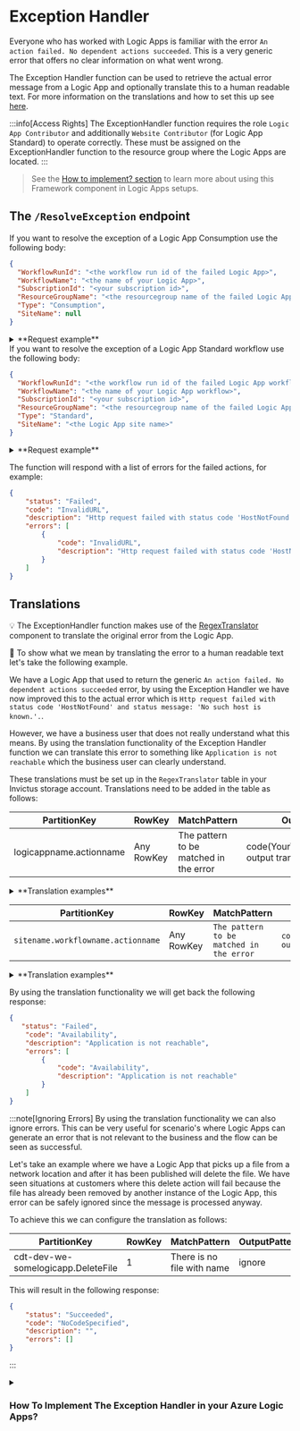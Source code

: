 
# Exception Handler

Everyone who has worked with Logic Apps is familiar with the error `An action failed. No dependent actions succeeded`. This is a very generic error that offers no clear information on what went wrong.

The Exception Handler function can be used to retrieve the actual error message from a Logic App and optionally translate this to a human readable text.
For more information on the translations and how to set this up see [here](#Translations).

:::info[Access Rights]
The ExceptionHandler function requires the role `Logic App Contributor` and additionally `Website Contributor` (for Logic App Standard) to operate correctly. These must be assigned on the ExceptionHandler function to the resource group where the Logic Apps are located.
:::

> See the [How to implement? section](#how-to-implement-ex-handler) to learn more about using this Framework component in Logic Apps setups.

## The `/ResolveException` endpoint

<Tabs groupId="la-type">
<TabItem value="consumption" label="Logic App Consumption" default>

If you want to resolve the exception of a Logic App Consumption use the following body:

``` json
{
  "WorkflowRunId": "<the workflow run id of the failed Logic App>",
  "WorkflowName": "<the name of your Logic App>",
  "SubscriptionId": "<your subscription id>",
  "ResourceGroupName": "<the resourcegroup name of the failed Logic App>",
  "Type": "Consumption",
  "SiteName": null
}
```
<details>
<summary>**Request example**</summary>

``` json
{
  "WorkflowRunId": "08584773878007282344320782622CU00",
  "WorkflowName": "cdt-dev-we-somelogicapp",
  "SubscriptionId": "fb0519a2-b69f-4cdf-97ff-19735685b5b9",
  "ResourceGroupName": "some-resource-group",
  "Type": "Consumption",
  "SiteName": null
}
```
</details>
</TabItem>
<TabItem value="standard" label="Logic App Standard">
If you want to resolve the exception of a Logic App Standard workflow use the following body:

``` json
{
  "WorkflowRunId": "<the workflow run id of the failed Logic App workflow>",
  "WorkflowName": "<the name of your Logic App workflow>",
  "SubscriptionId": "<your subscription id>",
  "ResourceGroupName": "<the resourcegroup name of the failed Logic App workflow>",
  "Type": "Standard",
  "SiteName": "<the Logic App site name>"
}
```

<details>
<summary>**Request example**</summary>

``` json
{
  "WorkflowRunId": "08584773878007282344320782622CU00",
  "WorkflowName": "ProcessMessage",
  "SubscriptionId": "fb0519a2-b69f-4cdf-97ff-19735685b5b9",
  "ResourceGroupName": "some-resource-group",
  "Type": "Standard",
  "SiteName": "cdt-dev-we-somelogicapp"
}
```
</details>
</TabItem>
</Tabs>

The function will respond with a list of errors for the failed actions, for example:
``` json
{
    "status": "Failed",
    "code": "InvalidURL",
    "description": "Http request failed with status code 'HostNotFound' and status message: 'No such host is known.'.",
    "errors": [
        {
            "code": "InvalidURL",
            "description": "Http request failed with status code 'HostNotFound' and status message: 'No such host is known.'."
        }
    ]
}
```

## Translations

:bulb: The ExceptionHandler function makes use of the [RegexTranslator](https://github.com/invictus-integration/docs-ifa/blob/master/framework/components/regextranslation.md) component to translate the original error from the Logic App.

:flashlight: To show what we mean by translating the error to a human readable text let's take the following example.

We have a Logic App that used to return the generic `An action failed. No dependent actions succeeded` error, by using the Exception Handler we have now improved this to the actual error which is `Http request failed with status code 'HostNotFound' and status message: 'No such host is known.'.`.

However, we have a business user that does not really understand what this means. By using the translation functionality of the Exception Handler function we can translate this error to something like `Application is not reachable` which the business user can clearly understand.

These translations must be set up in the `RegexTranslator` table in your Invictus storage account. Translations need to be added in the table as follows:

<Tabs groupId="la-type">
<TabItem value="consumption" label="Logic App Consumption" default>

| PartitionKey            | RowKey     | MatchPattern                           | OutputPattern                                           |
|-------------------------|------------|----------------------------------------|---------------------------------------------------------|
| logicappname.actionname | Any RowKey | The pattern to be matched in the error | code(YourTranslationCode)The output translation pattern |

<details>
<summary>**Translation examples**</summary>

| PartitionKey                                   | RowKey | MatchPattern                                                                    | OutputPattern                                                |
|------------------------------------------------|--------|---------------------------------------------------------------------------------|--------------------------------------------------------------|
| cdt-dev-we-somelogicapp.CallHTTP               | 1      | No such host is known                                                           | code(Availability)Application is not reachable               |
| cdt-dev-we-somelogicapp.Create                 | 1      | cannot be evaluated because array index '0' cannot be selected from empty array | code(Account)The accountid for the debtor could not be found |
| cdt-dev-we-somelogicapp.ParseJSON              | 1      | Invalid JSON schema type: int                                                   | code(Data)The field is not an integer                        |
| cdt-dev-we-somelogicapp.ExecuteStoredProcedure | 1      | Procedure or function 'upsertData' expects parameter '@Ordernumber'             | code(Data)Ordernumber is not supplied but is required        |
</details>

</TabItem>
<TabItem value="standard" label="Logic App Standard">

| PartitionKey                     | RowKey     | MatchPattern                           | OutputPattern                                           |
|----------------------------------|------------|----------------------------------------|---------------------------------------------------------|
| `sitename.workflowname.actionname` | Any RowKey | `The pattern to be matched in the error` | `code(YourTranslationCode)The output translation pattern` |

<details>
<summary>**Translation examples**</summary>

| PartitionKey                                                  | RowKey | MatchPattern                                                                    | OutputPattern                                                |
|---------------------------------------------------------------|--------|---------------------------------------------------------------------------------|--------------------------------------------------------------|
| `cdt-dev-we-somelogicapp.ProcessMessage.CallHTTP`               | 1      | `No such host is known`                                                           | `code(Availability)Application is not reachable`               |
| `cdt-dev-we-somelogicapp.ProcessMessage.Create`                 | 2      | `cannot be evaluated because array index '0' cannot be selected from empty array` | `code(Account)The accountid for the debtor could not be found` |
| `cdt-dev-we-somelogicapp.ProcessMessage.ParseJSON`              | 3      | `Invalid JSON schema type: int`                                                   | `code(Data)The field is not an integer`                        |
| `cdt-dev-we-somelogicapp.ProcessMessage.ExecuteStoredProcedure` | 4      | `Procedure or function 'upsertData' expects parameter '@Ordernumber'`             | `code(Data)Ordernumber is not supplied but is required`        |
</details>

</TabItem>
</Tabs>

By using the translation functionality we will get back the following response:

``` json
{
   "status": "Failed",
    "code": "Availability",
    "description": "Application is not reachable",
    "errors": [
        {
            "code": "Availability",
            "description": "Application is not reachable"
        }
    ]
}
```

:::note[Ignoring Errors]
By using the translation functionality we can also ignore errors. This can be very useful for scenario's where Logic Apps can generate an error that is not relevant to the business and the flow can be seen as successful. 

Let's take an example where we have a Logic App that picks up a file from a network location and after it has been published will delete the file. We have seen situations at customers where this delete action will fail because the file has already been removed by another instance of the Logic App, this error can be safely ignored since the message is processed anyway.

To achieve this we can configure the translation as follows:

| PartitionKey                       | RowKey | MatchPattern               | OutputPattern |
|------------------------------------|--------|----------------------------|---------------|
| cdt-dev-we-somelogicapp.DeleteFile | 1      | There is no file with name | ignore        |

This will result in the following response:

``` json
{
    "status": "Succeeded",
    "code": "NoCodeSpecified",
    "description": "",
    "errors": []
}
```
:::

<details>
<summary><h3 id="how-to-implement-ex-handler" style={{ margin: 0 }}>How To Implement The Exception Handler in your Azure Logic Apps?</h3></summary>

A good way to implement the Exception Handler is to create a common exception handler Logic App that will call the Exception Handler function and return the response. This common Logic App can then be called by all other Logic Apps, this is a nice way to centralize your exception handling functionality.

:::tip
use a webhook to call the common exception handler Logic App so that if anything fails in the common Logic App you can resubmit this and return the response asynchronously.
:::

![diagram](exceptionhandler.drawio.svg)

See an example of how to call the common exception handler Logic App and process the response:

![logic-app](/images/exceptionhandler-logic-app.png)

The code for the `Scope Exception Handling` is shown below, pay attention to the `Terminate` action as this uses the information from the Exception Handler function and is nicely shown in the Invictus for Azure dashboard.

![dashboard](/images/exceptionhandler-logic-app-dashboard.png)

<details>
<summary>**`Scope Exception Handling` Logic App JSON example**</summary>

``` json
"Scope_ExceptionHandling": {
  "actions": {
	"ResolveException": {
	  "inputs": {
		"subscribe": {
		  "body": {
			"callbackurl": "@{listCallbackUrl()}",
			"logicApp": "@{workflow().name}",
			"resourceGroup": "@{parameters('resourceGroupName')}",
			"run": "@{workflow()['run']['name']}",
			"subscription": "@{parameters('subscriptionId')}",
			"correlationId": "@trigger().clientTrackingId"
		  },
		  "method": "POST",
		  "uri": "[listCallbackUrl(resourceId(variables('exceptionHandlerResourceGroupName'), 'Microsoft.Logic/workflows/triggers', variables('exceptionHandlerLogicAppName'), 'manual'), providers('Microsoft.Logic', 'workflows').apiVersions[0]).value]"
		},
		"unsubscribe": {}
	  },
	  "runAfter": {},
	  "type": "HttpWebhook"
	},
	"Terminate": {
	  "inputs": {
		"runError": {
		  "code": "@{if(equals(body('ResolveException').Status, 'Failed'), body('ResolveException').code, null)}",
		  "message": "@{if(equals(body('ResolveException').Status, 'Failed'), body('ResolveException').description, null)}"
		},
		"runStatus": "@{body('ResolveException').Status}"
	  },
	  "runAfter": {
		"ResolveException": [
		  "Succeeded"
		]
	  },
	  "type": "Terminate"
	}
  },
  "runAfter": {
	"Scope": [
	  "Failed",
	  "Skipped",
	  "TimedOut"
	]
  },
  "type": "Scope"
}
```
</details>
</details>